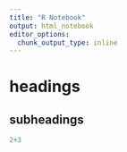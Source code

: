 ```yaml
---
title: "R Notebook"
output: html_notebook
editor_options: 
  chunk_output_type: inline
---
```


# headings

## subheadings

```r
2+3
```

